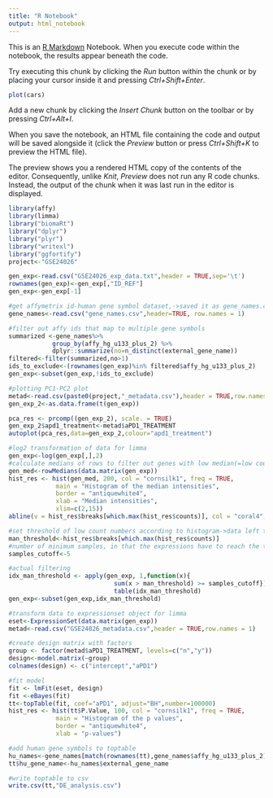 ```yaml
---
title: "R Notebook"
output: html_notebook
---
```


This is an [R Markdown](http://rmarkdown.rstudio.com) Notebook. When you execute code within the notebook, the results appear beneath the code. 

Try executing this chunk by clicking the *Run* button within the chunk or by placing your cursor inside it and pressing *Ctrl+Shift+Enter*. 

```r
plot(cars)
```

Add a new chunk by clicking the *Insert Chunk* button on the toolbar or by pressing *Ctrl+Alt+I*.

When you save the notebook, an HTML file containing the code and output will be saved alongside it (click the *Preview* button or press *Ctrl+Shift+K* to preview the HTML file).

The preview shows you a rendered HTML copy of the contents of the editor. Consequently, unlike *Knit*, *Preview* does not run any R code chunks. Instead, the output of the chunk when it was last run in the editor is displayed.

```r
library(affy)   
library(limma)
library("biomaRt")
library("dplyr")
library("plyr")
library("writexl")
library("ggfortify")
project<-"GSE24026"
```

```r
gen_exp<-read.csv("GSE24026_exp_data.txt",header = TRUE,sep='\t')
rownames(gen_exp)<-gen_exp[,"ID_REF"]
gen_exp<-gen_exp[-1]
```

```r
#get affymetrix id-human gene symbol dataset,->saved it as gene_names.csv
gene_names<-read.csv("gene_names.csv",header=TRUE, row.names = 1)

#filter out affy ids that map to multiple gene symbols
summarized <-gene_names%>%
            group_by(affy_hg_u133_plus_2) %>%
            dplyr::summarize(no=n_distinct(external_gene_name))
filtered<-filter(summarized,no>1)
ids_to_exclude<-(rownames(gen_exp)%in% filtered$affy_hg_u133_plus_2)
gen_exp<-subset(gen_exp,!ids_to_exclude)

#plotting PC1-PC2 plot
metad<-read.csv(paste0(project,"_metadata.csv"),header = TRUE,row.names = 1)
gen_exp_2<-as.data.frame(t(gen_exp))

pca_res <- prcomp((gen_exp_2), scale. = TRUE)
gen_exp_2$apd1_treatment<-metad$aPD1_TREATMENT
autoplot(pca_res,data=gen_exp_2,colour="apd1_treatment")
```

```r
#log2 transformation of data for limma
gen_exp<-log(gen_exp[,],2)
#calculate medians of rows to filter out genes with low median(=low count) numbers, plotting them as histogram
gen_med<-rowMedians(data.matrix(gen_exp))
hist_res <- hist(gen_med, 200, col = "cornsilk1", freq = TRUE,
             main = "Histogram of the median intensities",
             border = "antiquewhite4",
             xlab = "Median intensities",
             xlim=c(2,15))
abline(v = hist_res$breaks[which.max(hist_res$counts)], col = "coral4", lwd = 2)
```
```r
#set threshold of low count numbers according to histogram->data left to the first peak is dropped
man_threshold<-hist_res$breaks[which.max(hist_res$counts)]
#number of minimum samples, in that the expressions have to reach the threshold to be kept
samples_cutoff<-5

#actual filtering
idx_man_threshold <- apply(gen_exp, 1,function(x){
                             sum(x > man_threshold) >= samples_cutoff})
                             table(idx_man_threshold)
gen_exp<-subset(gen_exp,idx_man_threshold)
```

```r
#transform data to expressionset object for limma 
eset<-ExpressionSet(data.matrix(gen_exp))
metad<-read.csv("GSE24026_metadata.csv",header = TRUE,row.names = 1)

#create design matrix with factors
group <- factor(metad$aPD1_TREATMENT, levels=c("n","y"))
design<-model.matrix(~group)
colnames(design) <- c("intercept","aPD1")

#fit model
fit <- lmFit(eset, design)
fit <-eBayes(fit)
tt<-topTable(fit, coef="aPD1", adjust="BH",number=100000)
hist_res <- hist(tt$P.Value, 100, col = "cornsilk1", freq = TRUE,
             main = "Histogram of the p values",
             border = "antiquewhite4",
             xlab = "p-values")
```

```r
#add human gene symbols to toptable
hu_names<-gene_names[match(rownames(tt),gene_names$affy_hg_u133_plus_2),]
tt$hu_gene_name<-hu_names$external_gene_name

#write toptable to csv
write.csv(tt,"DE_analysis.csv")
```



  





